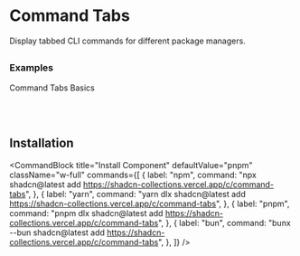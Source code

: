 
# Command Tabs
Display tabbed CLI commands for different package managers.



##

### Examples
Command Tabs Basics

<ComponentPreview component="commandtabs" />


<br/>
<br/>

## Installation

<CommandBlock
  title="Install Component"
  defaultValue="pnpm"
  className="w-full"
  commands={[
    {
      label: "npm",
      command: "npx shadcn@latest add https://shadcn-collections.vercel.app/c/command-tabs",
    },
    {
      label: "yarn",
      command: "yarn dlx shadcn@latest add https://shadcn-collections.vercel.app/c/command-tabs",
    },
    {
      label: "pnpm",
      command: "pnpm dlx shadcn@latest add https://shadcn-collections.vercel.app/c/command-tabs",
    },
    {
      label: "bun",
      command: "bunx --bun shadcn@latest add https://shadcn-collections.vercel.app/c/command-tabs",
    },
  ]}
/>


<br/>
<br/>

